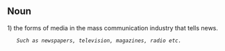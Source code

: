 == Noun ==



1) the forms of media in the mass communication industry that tells news.
    <i>Such as newspapers, television, magazines, radio etc.</i>